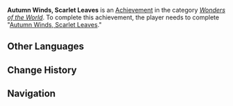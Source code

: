 {{Achievement Infobox
|title        = Autumn Winds, Scarlet Leaves
|id           = 84036
|order id     = 5015
|category     = Wonders of the World
|description  = Complete "[[Autumn Winds, Scarlet Leaves]]."
|requirements = 
|primogems    = 10
|tracking     = 
|hidden       = 1
|quest        = Autumn Winds, Scarlet Leaves
|type         = Quest
}}
'''Autumn Winds, Scarlet Leaves''' is an [[Achievement]] in the category ''[[Wonders of the World]]''. To complete this achievement, the player needs to complete "[[Autumn Winds, Scarlet Leaves]]."
<!--
==Trivia==

==Video Guides==
{{EVT
|video1   = 
|caption1 = 
}}
-->
==Other Languages==
{{Transclude|Autumn Winds, Scarlet Leaves|Other Languages}}

==Change History==
{{Change History|1.6}}
<!--
==References==
{{Reflist}}
-->
==Navigation==
{{Achievement Navbox|Wonders of the World|Quest}}